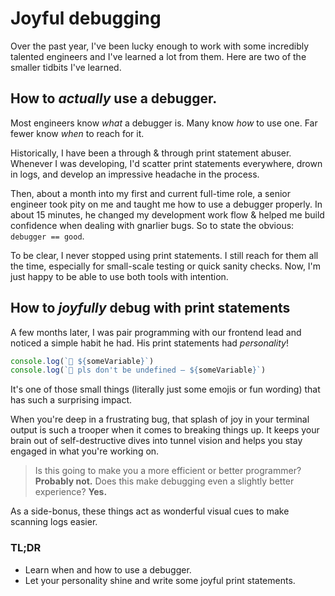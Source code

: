 
# Joyful debugging

Over the past year, I've been lucky enough to work with some incredibly talented engineers and I've learned a lot from them. Here are two of the smaller tidbits I've learned.

## How to *actually* use a debugger.
Most engineers know *what* a debugger is. Many know *how* to use one. Far fewer know *when* to reach for it.

Historically, I have been a through & through print statement abuser. Whenever I was developing, I'd scatter print statements everywhere, drown in logs, and develop an impressive headache in the process.

Then, about a month into my first and current full-time role, a senior engineer took pity on me and taught me how to use a debugger properly. In about 15 minutes, he changed my development work flow & helped me build confidence when dealing with gnarlier bugs. So to state the obvious: `debugger == good`.

To be clear, I never stopped using print statements. I still reach for them all the time, especially for small-scale testing or quick sanity checks. Now, I'm just happy to be able to use both tools with intention.

## How to *joyfully* debug with print statements
A few months later, I was pair programming with our frontend lead and noticed a simple habit he had. His print statements had *personality*!

```ts
console.log(`🦄 ${someVariable}`)
console.log(`🧐 pls don't be undefined – ${someVariable}`)
```

It's one of those small things (literally just some emojis or fun wording) that has such a surprising impact.

When you're deep in a frustrating bug, that splash of joy in your terminal output is such a trooper when it comes to breaking things up. It keeps your brain out of self-destructive dives into tunnel vision and helps you stay engaged in what you're working on.

> Is this going to make you a more efficient or better programmer? **Probably not.** Does this make debugging even a slightly better experience? **Yes.**

As a side-bonus, these things act as wonderful visual cues to make scanning logs easier.

### TL;DR
- Learn when and how to use a debugger.
- Let your personality shine and write some joyful print statements.